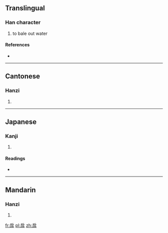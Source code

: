 ==Translingual==

===Han character===
{{Han char|rn=63|rad=戶|as=04|sn=8|four=3024<sub>7</sub>|canj=竹尸卜十 (HSYJ), 戈尸卜十 (ISYJ)}}

# to bale out water

====References====
* {{Han ref|kx=0415.100|dkj=11711|dj=0759.140|hdz=32261.010|uh=623D|ud=25149|bh=CCB2|bd=52402}}

----

==Cantonese==

===Hanzi===
{{yue-hanzi|jyut=|y=fu3}}

# {{defn|Cantonese|sort=戶04}}

----

==Japanese==

===Kanji===
{{ja-kanji|grade=|rs=戶04}}

# {{defn|Japanese|sort=戶04}}

====Readings====
* {{ja-readings|on=[[こ]] (ko), [[ご]] (go), [[く]] (ku)|kun=[[くむ]] (kumu), [[あかくみ]] (akakumi)}}

----

==Mandarin==

===Hanzi===
{{cmn-hanzi|pin=[[hù]] ([[hu4]])|wg=hu<sup>4</sup>}}

# {{defn|Mandarin|sort=戶04}}

[[fr:戽]]
[[pl:戽]]
[[zh:戽]]